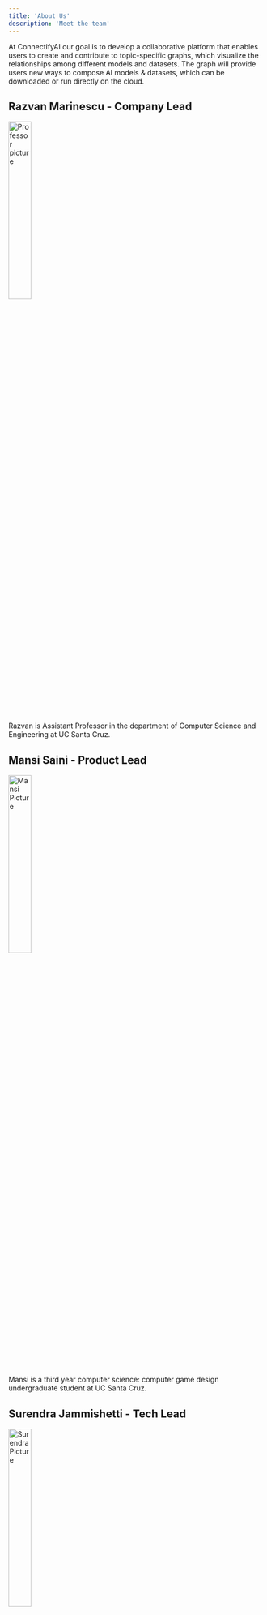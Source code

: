 ```yaml
---
title: 'About Us'
description: 'Meet the team'
---
```


At ConnectifyAI our goal is to develop a collaborative platform that enables users to create and contribute to topic-specific graphs, which visualize the relationships among different models and datasets. The graph will provide users new ways to compose AI models & datasets, which can be downloaded or run directly on the cloud.

## Razvan Marinescu - Company Lead

<img
src="/images/Professor.jpg"
width="30%"
alt="Professor picture"
/>

Razvan is Assistant Professor in the department of Computer Science and Engineering at UC Santa Cruz.

## Mansi Saini - Product Lead

<img
  src="/images/Mansi.JPG"
  width="30%"
  alt="Mansi Picture"
/>

Mansi is a third year computer science: computer game design undergraduate student at UC Santa Cruz.

## Surendra Jammishetti - Tech Lead

<img
  src="/images/Surendra.jpg"
  width="30%"
  alt="Surendra Picture"
/>

Surendra is a first year Computer Engineering student at UC Santa Cruz. He's a Cruzhacks Winner.


## Gideon Fox - Design Lead

<img
  src="/images/Gideon.jpg"
  width="30%"
  alt="Gideon Picture"
/>

Gideon is a Product Designer at HealthGrades. Here is his <a href="https://gidfolio.com/">Design Portfolio</a>

## Ish Khandelwal - Founding Engineer

<img
  src="/images/ish.jpg"
  width="30%"
  alt="Ish Picture"
/>

Ish is a 1st year incoming CSE Masters Student at University of California, Santa Cruz

## Akhil Datla - Founding Engineer

<img
  src="/images/akhil.jpg"
  width="30%"
  alt="Akhil Picture"
/>

Akhil is a 1st year Computer Science Student at University of California, Santa Cruz


## Thai Villaluna - Founding Engineer

<img
  src="/images/thai.jpg"
  width="30%"
  alt="Thai Picture"
/>

Thai is a 1st year Computer Science Student at University of California, Santa Cruz

## Albert Felix - Founding Engineer

<img
  src="/images/albert_felix.jpg"
  width="30%"
  alt="Albert Picture"
/>

Albert is a 1st year Computer Engineering Student at University of California, Santa Cruz

## Kenric Tee - Founding Engineer

<img
  src="/images/kenric.jpg"
  width="30%"
  alt="kenric Picture"
/>

Kenric is a 1st year Computer Science Student at University of California, Santa Cruz

## Jeshwanth Bheemanpally - Research Engineer

<img
  src="/images/Jesh.jpg"
  width="30%"
  alt="Jesh Picture"
/>

Jesh is a 1st CSE Phd Student in Generative AI at University of California, Santa Cruz

## Micheal (Jiangnan) Fang - Research Engineer

<img
  src="/images/micheal.jpg"
  width="30%"
  alt="Micheal Picture"
/>

Micheal is a 1st NLP MS Student at University of California, Santa Cruz







